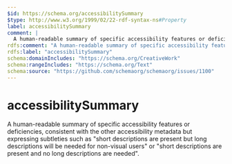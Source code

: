 ```yaml
---
$id: https://schema.org/accessibilitySummary
$type: http://www.w3.org/1999/02/22-rdf-syntax-ns#Property
label: accessibilitySummary
comment: |
  A human-readable summary of specific accessibility features or deficiencies, consistent with the other accessibility metadata but expressing subtleties such as "short descriptions are present but long descriptions will be needed for non-visual users" or "short descriptions are present and no long descriptions are needed".
rdfs:comment: "A human-readable summary of specific accessibility features or deficiencies, consistent with the other accessibility metadata but expressing subtleties such as \"short descriptions are present but long descriptions will be needed for non-visual users\" or \"short descriptions are present and no long descriptions are needed\"."
rdfs:label: "accessibilitySummary"
schema:domainIncludes: "https://schema.org/CreativeWork"
schema:rangeIncludes: "https://schema.org/Text"
schema:source: "https://github.com/schemaorg/schemaorg/issues/1100"
---
```


# accessibilitySummary

A human-readable summary of specific accessibility features or deficiencies, consistent with the other accessibility metadata but expressing subtleties such as "short descriptions are present but long descriptions will be needed for non-visual users" or "short descriptions are present and no long descriptions are needed".

